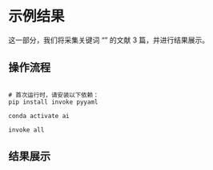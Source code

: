 # 示例结果

这一部分，我们将采集关键词 “” 的文献 3 篇，并进行结果展示。

## 操作流程

```conda

# 首次运行时，请安装以下依赖：
pip install invoke pyyaml

conda activate ai

invoke all

```
## 结果展示

